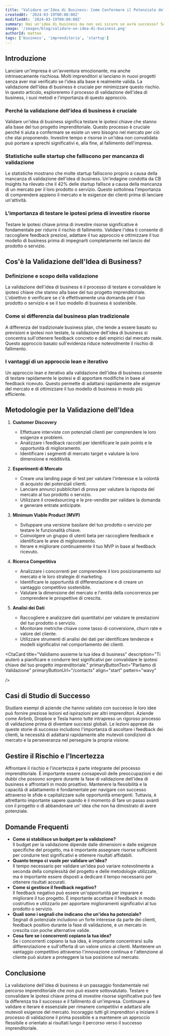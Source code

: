 ```yaml
---
title: "Validare un'Idea di Business: Come Confermare il Potenziale del Tuo Progetto"
createdAt: '2024-03-19T00:00:00Z'
modifiedAt: '2024-03-19T00:00:00Z'
summary: Hai un'idea di business ma non sei sicuro se avrà successo? Scopri come confermare il suo potenziale attraverso la validazione dell'idea di business. Questo post del blog ti guiderà attraverso i passaggi essenziali per garantire il successo del tuo progetto imprenditoriale.
image: '/images/blog/validare-un-idea-di-business.png'
authorId: matteo
tags: ['business', 'imprenditoria', 'startup']
---
```


## Introduzione

Lanciare un'impresa è un'avventura emozionante, ma anche intrinsecamente rischiosa. Molti imprenditori si lanciano in nuovi progetti senza aver mai verificato se l'idea alla base è realmente valida. La validazione dell'idea di business è cruciale per minimizzare questo rischio. In questo articolo, esploreremo il processo di validazione dell'idea di business, i suoi metodi e l'importanza di questo approccio.

### Perché la validazione dell'idea di business è cruciale

Validare un'idea di business significa testare le ipotesi chiave che stanno alla base del tuo progetto imprenditoriale. Questo processo è cruciale perché ti aiuta a confermare se esiste un vero bisogno nel mercato per ciò che stai proponendo. Investire tempo e risorse in un'idea non convalidata può portare a sprechi significativi e, alla fine, al fallimento dell'impresa.

### Statistiche sulle startup che falliscono per mancanza di validazione

Le statistiche mostrano che molte startup falliscono proprio a causa della mancanza di validazione dell'idea di business. Un'indagine condotta da CB Insights ha rilevato che il 42% delle startup fallisce a causa della mancanza di un mercato per il loro prodotto o servizio. Questo sottolinea l'importanza di comprendere appieno il mercato e le esigenze dei clienti prima di lanciare un'attività.

### L'importanza di testare le ipotesi prima di investire risorse

Testare le ipotesi chiave prima di investire risorse significative è fondamentale per ridurre il rischio di fallimento. Validare l'idea ti consente di raccogliere feedback preziosi, adattare il tuo approccio e ottimizzare il tuo modello di business prima di impegnarti completamente nel lancio del prodotto o servizio.

<CtaCard 
    title="Vuoi validare la tua idea di business?"
    description="Scopri come posso aiutarti a testare e convalidare le ipotesi chiave del tuo progetto imprenditoriale."
    primaryButtonText="Parliamo di Validazione"
    primaryButtonUrl="/contacts"
    secondaryButtonText="Scopri tutti i  Servizi"
    secondaryButtonUrl="/services"
    pattern="circles"
    align="center"
/>

## Cos'è la Validazione dell'Idea di Business?

### Definizione e scopo della validazione

La validazione dell'idea di business è il processo di testare e convalidare le ipotesi chiave che stanno alla base del tuo progetto imprenditoriale. L'obiettivo è verificare se c'è effettivamente una domanda per il tuo prodotto o servizio e se il tuo modello di business è sostenibile.

### Come si differenzia dal business plan tradizionale

A differenza del tradizionale business plan, che tende a essere basato su previsioni e ipotesi non testate, la validazione dell'idea di business si concentra sull'ottenere feedback concreto e dati empirici dal mercato reale. Questo approccio basato sull'evidenza riduce notevolmente il rischio di fallimento.

### I vantaggi di un approccio lean e iterativo

Un approccio lean e iterativo alla validazione dell'idea di business consente di testare rapidamente le ipotesi e di apportare modifiche in base al feedback ricevuto. Questo permette di adattarsi rapidamente alle esigenze del mercato e di ottimizzare il tuo modello di business in modo più efficiente.

## Metodologie per la Validazione dell'Idea

1. **Customer Discovery**
   - Effettuare interviste con potenziali clienti per comprendere le loro esigenze e problemi.
   - Analizzare i feedback raccolti per identificare le pain points e le opportunità di miglioramento.
   - Identificare i segmenti di mercato target e valutare la loro dimensione e redditività.

2. **Esperimenti di Mercato**
   - Creare una landing page di test per valutare l'interesse e la volontà di acquisto dei potenziali clienti.
   - Lanciare annunci pubblicitari di prova per valutare la risposta del mercato al tuo prodotto o servizio.
   - Utilizzare il crowdsourcing e le pre-vendite per validare la domanda e generare entrate anticipate.

3. **Minimum Viable Product (MVP)**
   - Sviluppare una versione basilare del tuo prodotto o servizio per testare le funzionalità chiave.
   - Coinvolgere un gruppo di utenti beta per raccogliere feedback e identificare le aree di miglioramento.
   - Iterare e migliorare continuamente il tuo MVP in base al feedback ricevuto.

4. **Ricerca Competitiva**
   - Analizzare i concorrenti per comprendere il loro posizionamento sul mercato e le loro strategie di marketing.
   - Identificare le opportunità di differenziazione e di creare un vantaggio competitivo sostenibile.
   - Valutare la dimensione del mercato e l'entità della concorrenza per comprendere le prospettive di crescita.

5. **Analisi dei Dati**
   - Raccogliere e analizzare dati quantitativi per valutare le prestazioni del tuo prodotto o servizio.
   - Monitorare metriche chiave come tasso di conversione, churn rate e valore del cliente.
   - Utilizzare strumenti di analisi dei dati per identificare tendenze e modelli significativi nel comportamento dei clienti.

<CtaCard
    title="Validiamo assieme la tua idea di business"
    description="Ti aiuterò a pianificare e condurre test significativi per convalidare le ipotesi chiave del tuo progetto imprenditoriale."
    primaryButtonText="Parliamo di Validazione"
    primaryButtonUrl="/contacts"
    align="start"
    pattern="wavy"

/>

## Casi di Studio di Successo

Studiare esempi di aziende che hanno validato con successo le loro idee può fornire preziose lezioni ed ispirazioni per altri imprenditori. Aziende come Airbnb, Dropbox e Tesla hanno tutte intrapreso un rigoroso processo di validazione prima di diventare successi globali. Le lezioni apprese da queste storie di successo includono l'importanza di ascoltare i feedback dei clienti, la necessità di adattarsi rapidamente alle mutevoli condizioni di mercato e la perseveranza nel perseguire la propria visione.

## Gestire il Rischio e l'Incertezza

Affrontare il rischio e l'incertezza è parte integrante del processo imprenditoriale. È importante essere consapevoli delle preoccupazioni e dei dubbi che possono sorgere durante la fase di validazione dell'idea di business e affrontarli in modo proattivo. Mantenere la flessibilità e la capacità di adattamento è fondamentale per navigare con successo attraverso le sfide e capitalizzare sulle opportunità emergenti. Tuttavia, è altrettanto importante sapere quando è il momento di fare un passo avanti con il progetto o di abbandonare un' idea che non ha dimostrato di avere potenziale.

## Domande Frequenti
- **Come si stabilisce un budget per la validazione?** \
Il budget per la validazione dipende dalle dimensioni e dalle esigenze specifiche del progetto, ma è importante assegnare risorse sufficienti per condurre test significativi e ottenere risultati affidabili.
- **Quanto tempo ci vuole per validare un'idea?** \
Il tempo necessario per validare un'idea può variare notevolmente a seconda della complessità del progetto e delle metodologie utilizzate, ma è importante essere disposti a dedicare il tempo necessario per ottenere risultati accurati.
- **Come si gestisce il feedback negativo?** \
Il feedback negativo può essere un'opportunità per imparare e migliorare il tuo progetto. È importante accettare il feedback in modo costruttivo e utilizzarlo per apportare miglioramenti significativi al tuo prodotto o servizio.
- **Quali sono i segnali che indicano che un'idea ha potenziale?** \
Segnali di potenziale includono un forte interesse da parte dei clienti, feedback positivo durante la fase di validazione, e un mercato in crescita con poche alternative valide.
- **Cosa fare se i concorrenti copiano la tua idea?** \
Se i concorrenti copiano la tua idea, è importante concentrarsi sulla differenziazione e sull'offerta di un valore unico ai clienti. Mantenere un vantaggio competitivo attraverso l'innovazione continua e l'attenzione al cliente può aiutare a proteggere la tua posizione sul mercato.

## Conclusione

La validazione dell'idea di business è un passaggio fondamentale nel percorso imprenditoriale che non può essere sottovalutato. Testare e convalidare le ipotesi chiave prima di investire risorse significative può fare la differenza tra il successo e il fallimento di un'impresa. Continuare a validare e iterare è essenziale per rimanere competitivi e adattarsi alle mutevoli esigenze del mercato. Incoraggio tutti gli imprenditori a iniziare il processo di validazione il prima possibile e a mantenere un approccio flessibile e orientato ai risultati lungo il percorso verso il successo imprenditoriale.

<CtaCard
    title="Hai bisogno di aiuto con la validazione dell'idea di business?"
    description="Contattami oggi stesso per iniziare."
    primaryButtonText="Contattami"
    primaryButtonUrl="/contacts"
    secondaryButtonText="Scopri i miei servizi"
    secondaryButtonUrl="/services"
    pattern="circles"
    align="center"
/>